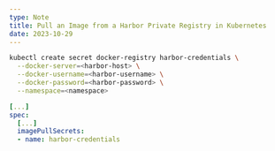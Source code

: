 ```yaml
---
type: Note
title: Pull an Image from a Harbor Private Registry in Kubernetes
date: 2023-10-29
---
```


```bash
kubectl create secret docker-registry harbor-credentials \
  --docker-server=<harbor-host> \
  --docker-username=<harbor-username> \
  --docker-password=<harbor-password> \
  --namespace=<namespace>
```

```yaml
[...]
spec:
  [...]
  imagePullSecrets:
  - name: harbor-credentials
```
